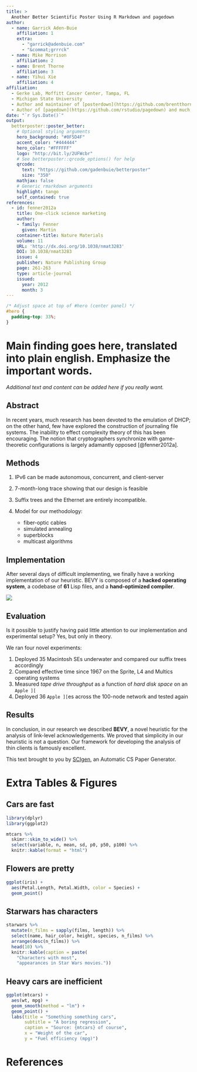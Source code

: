 ```yaml
---
title: >
  Another Better Scientific Poster Using R Markdown and pagedown
author:
  - name: Garrick Aden-Buie
    affiliation: 1
    extra:
      - "garrick@adenbuie.com"
      - "&commat;grrrck"
  - name: Mike Morrison
    affiliation: 2
  - name: Brent Thorne
    affiliation: 3
  - name: Yihui Xie
    affiliation: 4
affiliation:
  - Gerke Lab, Moffitt Cancer Center, Tampa, FL
  - Michigan State University
  - Author and maintainer of [posterdown](https://github.com/brentthorne/posterdown)
  - Author of [pagedown](https://github.com/rstudio/pagedown) and much, much more!
date: "`r Sys.Date()`"
output:
  betterposter::poster_better:
    # Optional styling arguments
    hero_background: "#0F5D4F"
    accent_color: "#444444"
    hero_color: "#FFFFFF"
    logo: "http://bit.ly/2UFWcbr"
    # See betterposter::qrcode_options() for help
    qrcode:
      text: "https://github.com/gadenbuie/betterposter"
      size: "350"
    mathjax: false
    # Generic rmarkdown arguments
    highlight: tango
    self_contained: true
references:
  - id: fenner2012a
    title: One-click science marketing
    author:
    - family: Fenner
      given: Martin
    container-title: Nature Materials
    volume: 11
    URL: 'http://dx.doi.org/10.1038/nmat3283'
    DOI: 10.1038/nmat3283
    issue: 4
    publisher: Nature Publishing Group
    page: 261-263
    type: article-journal
    issued:
      year: 2012
      month: 3
---
```


```css
/* Adjust space at top of #hero (center panel) */
#hero {
  padding-top: 33%;
}
```


<div id="hero">
<!--
  Center Column of Poster

  * The main text goes in <h1> (single #) header.
  * You can add additional text if desired.
-->

# **Main finding** goes here, translated into **plain english**. **Emphasize** the important words.

*Additional text and content can be added here if you really want.*


</div>



<div id="left-bar">
<!-- Text in the left bar, title and authors added automatically -->

## Abstract

In recent years, much research has been devoted to the emulation of DHCP; on the other hand, few have explored the construction of journaling file systems.
The inability to effect complexity theory of this has been encouraging. The notion that cryptographers synchronize with game-theoretic configurations is largely adamantly opposed [@fenner2012a].


## Methods

1. IPv6 can be made autonomous, concurrent, and client-server

2. 7-month-long trace showing that our design is feasible

3. Suffix trees and the Ethernet are entirely incompatible.

4. Model for our methodology:
    - fiber-optic cables
    - simulated annealing
    - superblocks
    - multicast algorithms

## Implementation

After several days of difficult implementing, we finally have a working implementation of our heuristic.
BEVY is composed of a **hacked operating system**, a codebase of **61** Lisp files, and a **hand-optimized compiler**.

![](https://upload.wikimedia.org/wikipedia/commons/f/fa/Conventional_ETL_Diagram.jpg)

## Evaluation

Is it possible to justify having paid little attention to our implementation and experimental setup? 
Yes, but only in theory. 

We ran four novel experiments: 

1. Deployed 35 Macintosh SEs underwater and compared our suffix trees accordingly
2. Compared effective time since 1967 on the Sprite, L4 and Multics operating systems
3. Measured _tape drive throughput_ as a function of _hard disk space_ on an `Apple ][`
4. Deployed 36 `Apple ][`es across the 100-node network and tested again

## Results

In conclusion, in our research we described **BEVY**, a novel heuristic for the analysis of link-level acknowledgements. 
We proved that simplicity in our heuristic is not a question. 
Our framework for developing the analysis of thin clients is famously excellent.

This text brought to you by [SCIgen](https://pdos.csail.mit.edu/archive/scigen/), an Automatic CS Paper Generator.

</div>



<div id="right-bar">
<!-- Right bar -->

# Extra Tables & Figures

## Cars are fast

```r
library(dplyr)
library(ggplot2)

mtcars %>%
  skimr::skim_to_wide() %>%
  select(variable, n, mean, sd, p0, p50, p100) %>%
  knitr::kable(format = "html")
```

## Flowers are pretty

```r
ggplot(iris) +
  aes(Petal.Length, Petal.Width, color = Species) +
  geom_point()
```

## Starwars has characters

```r
starwars %>%
  mutate(n_films = sapply(films, length)) %>%
  select(name, hair_color, height, species, n_films) %>%
  arrange(desc(n_films)) %>%
  head(10) %>%
  knitr::kable(caption = paste(
    "Characters with most",
    "appearances in Star Wars movies."))
```

## Heavy cars are inefficient

```r
ggplot(mtcars) +
  aes(wt, mpg) +
  geom_smooth(method = "lm") +
  geom_point() +
  labs(title = "Something something cars",
       subtitle = "A boring regression",
       caption = "Source: {mtcars} of course",
       x = "Weight of the car",
       y = "Fuel efficiency (mpg)")
```

</div>

# References
